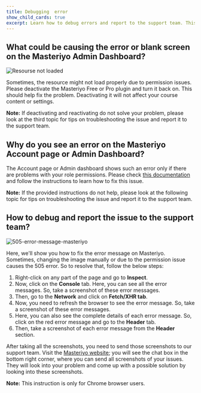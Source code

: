 ```yaml
---
title: Debugging  error
show_child_cards: true
excerpt: Learn how to debug errors and report to the support team. This instruction is only for Chrome browser users.
---
```

## What could be causing the error or blank screen on the Masteriyo Admin Dashboard?

![Resourse not loaded](https://github.com/user-attachments/assets/38779bb4-99d9-4a5b-81ec-95e764e99044)

Sometimes, the resource might not load properly due to permission issues. Please deactivate the Masteriyo Free or Pro plugin and turn it back on. This should help fix the problem. Deactivating it will not affect your course content or settings.

<Callout> **Note:** If deactivating and reactivating do not solve your problem, please look at the third topic for tips on troubleshooting the issue and report it to the support team. </Callout>

## Why do you see an error on the Masteriyo Account page or Admin Dashboard?

The Account page or Admin dashboard shows such an error only if there are problems with your role permissions. Please check [this documentation](https://docs.masteriyo.com/faqs/account-or-dashboard-error) and follow the instructions to learn how to fix this issue. 

<Callout> **Note:** If the provided instructions do not help, please look at the following topic for tips on troubleshooting the issue and report it to the support team. </Callout>

## How to debug and report the issue to the support team? 

![505-error-message-masteriyo](https://user-images.githubusercontent.com/24367265/185113437-376c60c6-d086-48e6-9df4-99f9021d8a0c.gif)


Here, we'll show you how to fix the error message on Masteriyo. Sometimes, changing the image manually or due to the permission issue causes the 505 error. So to resolve that, follow the below steps:

1. Right-click on any part of the page and go to **Inspect**.
2. Now, click on the **Console** tab. Here, you can see all the error messages. So, take a screenshot of these error messages.
3. Then, go to the **Network** and click on **Fetch/XHR tab**.
4. Now, you need to refresh the browser to see the error message. So, take a screenshot of these error messages.
5. Here, you can also see the complete details of each error message. So, click on the red error message and go to the **Header** tab.
6. Then, take a screenshot of each error message from the **Header** section.

After taking all the screenshots, you need to send those screenshots to our support team.  Visit the [Masteriyo website](https://masteriyo.com); you will see the chat box in the bottom right corner, where you can send all screenshots of your issues. They will look into your problem and come up with a possible solution by looking into these screenshots.

<Callout> **Note:** This instruction is only for Chrome browser users. </Callout>

